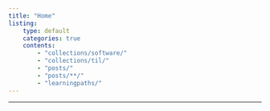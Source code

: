 ```yaml
---
title: "Home"
listing:
    type: default
    categories: true
    contents:
        - "collections/software/"
        - "collections/til/"
        - "posts/"
        - "posts/**/"
        - "learningpaths/"
---
```


---


